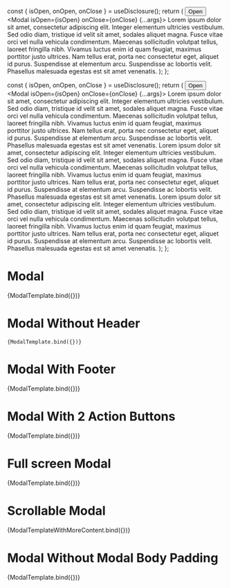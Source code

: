 


<Meta title="Components/Data display/Modal" component={Modal} />

  const { isOpen, onOpen, onClose } = useDisclosure();
  return (
    <Box>
      <Button onClick={onOpen}>Open</Button>
      <Modal isOpen={isOpen} onClose={onClose} {...args}>
        <Box p="4">
          Lorem ipsum dolor sit amet, consectetur adipiscing elit. Integer
          elementum ultricies vestibulum. Sed odio diam, tristique id velit sit
          amet, sodales aliquet magna. Fusce vitae orci vel nulla vehicula
          condimentum. Maecenas sollicitudin volutpat tellus, laoreet fringilla
          nibh. Vivamus luctus enim id quam feugiat, maximus porttitor justo
          ultrices. Nam tellus erat, porta nec consectetur eget, aliquet id
          purus. Suspendisse at elementum arcu. Suspendisse ac lobortis velit.
          Phasellus malesuada egestas est sit amet venenatis.
        </Box>
      </Modal>
    </Box>
  );
};

  const { isOpen, onOpen, onClose } = useDisclosure();
  return (
    <Box>
      <Button onClick={onOpen}>Open</Button>
      <Modal isOpen={isOpen} onClose={onClose} {...args}>
        <Box p="4">
          Lorem ipsum dolor sit amet, consectetur adipiscing elit. Integer
          elementum ultricies vestibulum. Sed odio diam, tristique id velit sit
          amet, sodales aliquet magna. Fusce vitae orci vel nulla vehicula
          condimentum. Maecenas sollicitudin volutpat tellus, laoreet fringilla
          nibh. Vivamus luctus enim id quam feugiat, maximus porttitor justo
          ultrices. Nam tellus erat, porta nec consectetur eget, aliquet id
          purus. Suspendisse at elementum arcu. Suspendisse ac lobortis velit.
          Phasellus malesuada egestas est sit amet venenatis.
        </Box>
        <Box p="4">
          Lorem ipsum dolor sit amet, consectetur adipiscing elit. Integer
          elementum ultricies vestibulum. Sed odio diam, tristique id velit sit
          amet, sodales aliquet magna. Fusce vitae orci vel nulla vehicula
          condimentum. Maecenas sollicitudin volutpat tellus, laoreet fringilla
          nibh. Vivamus luctus enim id quam feugiat, maximus porttitor justo
          ultrices. Nam tellus erat, porta nec consectetur eget, aliquet id
          purus. Suspendisse at elementum arcu. Suspendisse ac lobortis velit.
          Phasellus malesuada egestas est sit amet venenatis.
        </Box>
        <Box p="4">
          Lorem ipsum dolor sit amet, consectetur adipiscing elit. Integer
          elementum ultricies vestibulum. Sed odio diam, tristique id velit sit
          amet, sodales aliquet magna. Fusce vitae orci vel nulla vehicula
          condimentum. Maecenas sollicitudin volutpat tellus, laoreet fringilla
          nibh. Vivamus luctus enim id quam feugiat, maximus porttitor justo
          ultrices. Nam tellus erat, porta nec consectetur eget, aliquet id
          purus. Suspendisse at elementum arcu. Suspendisse ac lobortis velit.
          Phasellus malesuada egestas est sit amet venenatis.
        </Box>
      </Modal>
    </Box>
  );
};

# Modal

<Canvas>
  <Story
    name="Modal"
    args={{
      title: 'Modal Header',
      size: 'md',
    }}
    argTypes={{
      size: {
        options: ['md', 'lg'],
        control: { type: 'select' },
      },
    }}
  >
    {ModalTemplate.bind({})}
  </Story>
</Canvas>

# Modal Without Header

<Canvas>
  <Story
    name="Modal Without Header"
    args={{
      primaryActionButton: {
        action: action('Submit'),
        label: 'Submit',
      },
    }}
>

    {ModalTemplate.bind({})}

  </Story>
</Canvas>

# Modal With Footer

<Canvas>
  <Story
    name="Modal With Footer"
    args={{
      title: 'Modal Header',
      primaryActionButton: {
        action: action('Submit'),
        label: 'Submit',
      },
    }}
  >
    {ModalTemplate.bind({})}
  </Story>
</Canvas>

# Modal With 2 Action Buttons

<Canvas>
  <Story
    name="Modal With 2 Action Buttons"
    args={{
      title: 'Modal Header',
      primaryActionButton: {
        action: action('Submit'),
        label: 'Submit',
      },
      secondaryActionButton: {
        action: action('Fire'),
        label: 'Fire',
      },
    }}
  >
    {ModalTemplate.bind({})}
  </Story>
</Canvas>

# Full screen Modal

<Canvas>
  <Story
    name="Full screen Modal"
    args={{
      title: 'Full screen modal',
      variant: 'fullScreen',
    }}
  >
    {ModalTemplate.bind({})}
  </Story>
</Canvas>

# Scrollable Modal

<Canvas>
  <Story
    name="Large Scrollable Modal"
    args={{
      title: 'Modal Header',
      size: 'md',
      variant: 'topScroll',
    }}
    argTypes={{
      size: {
        options: ['md', 'lg'],
        control: { type: 'select' },
      },
    }}
  >
    {ModalTemplateWithMoreContent.bind({})}
  </Story>
</Canvas>

# Modal Without Modal Body Padding

<Canvas>
  <Story
    name="Modal Without Modal Body Padding"
    args={{
      title: 'Modal Header',
      disableBodyPadding: true,
    }}
  >
    {ModalTemplate.bind({})}
  </Story>
</Canvas>
